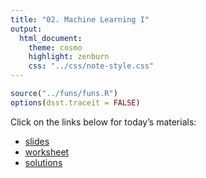 ```yaml
---
title: "02. Machine Learning I"
output:
  html_document:
    theme: cosmo
    highlight: zenburn
    css: "../css/note-style.css"
---
```


```r
source("../funs/funs.R")
options(dsst.traceit = FALSE)
```

Click on the links below for today's materials:

- [slides](../extra/ml2.pdf)
- [worksheet](../extra/ml2_hout.pdf)
- [solutions](../extra/ml2_hout_solutions.pdf)
